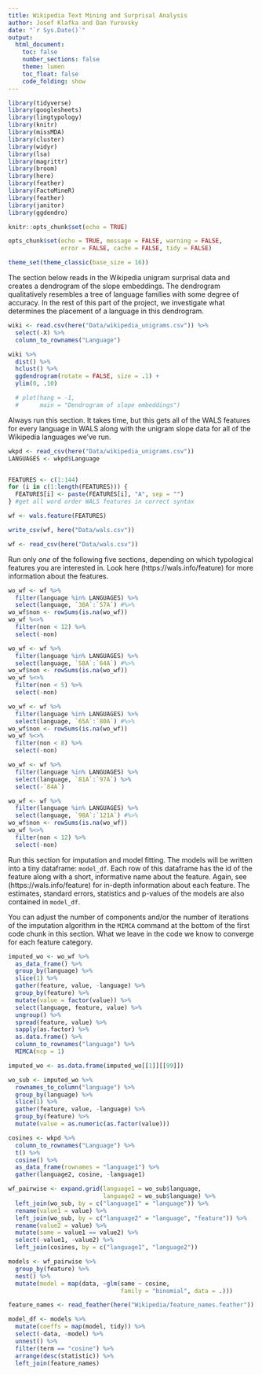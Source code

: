 ```yaml
---
title: Wikipedia Text Mining and Surprisal Analysis
author: Josef Klafka and Dan Yurovsky
date: "`r Sys.Date()`"
output: 
  html_document:
    toc: false
    number_sections: false
    theme: lumen
    toc_float: false
    code_folding: show 
---
```


```r
library(tidyverse)
library(googlesheets)
library(lingtypology)
library(knitr)
library(missMDA)
library(cluster)
library(widyr)
library(lsa)
library(magrittr)
library(broom)
library(here)
library(feather)
library(FactoMineR)
library(feather)
library(janitor)
library(ggdendro)

knitr::opts_chunk$set(echo = TRUE)

opts_chunk$set(echo = TRUE, message = FALSE, warning = FALSE, 
               error = FALSE, cache = FALSE, tidy = FALSE)

theme_set(theme_classic(base_size = 16))
```

The section below reads in the Wikipedia unigram surprisal data and creates a dendrogram of the slope embeddings. The dendrogram qualitatively resembles a tree of language families with some degree of accuracy. In the rest of this part of the project, we investigate what determines the placement of a language in this dendrogram. 

```r
wiki <- read.csv(here("Data/wikipedia_unigrams.csv")) %>%
  select(-X) %>% 
  column_to_rownames("Language")

wiki %>% 
  dist() %>% 
  hclust() %>% 
  ggdendrogram(rotate = FALSE, size = .1) + 
  ylim(0, .10)

  # plot(hang = -1, 
  #      main = "Dendrogram of slope embeddings")

```

Always run this section. It takes time, but this gets all of the WALS features for every language in WALS along with the unigram slope data for all of the Wikipedia languages we've run. 

```r
wkpd <- read_csv(here("Data/wikipedia_unigrams.csv"))
LANGUAGES <- wkpd$Language


FEATURES <- c(1:144)
for (i in c(1:length(FEATURES))) {
  FEATURES[i] <- paste(FEATURES[i], "A", sep = "")
} #get all word order WALS features in correct syntax

wf <- wals.feature(FEATURES) 

write_csv(wf, here("Data/wals.csv"))
```

```r
wf <- read_csv(here("Data/wals.csv"))
```


Run only _one_ of the following five sections, depending on which typological features you are interested in. Look here (https://wals.info/feature) for more information about the features. 

```r
wo_wf <- wf %>%
  filter(language %in% LANGUAGES) %>%
  select(language, `30A`:`57A`) #%>%
wo_wf$non <- rowSums(is.na(wo_wf))
wo_wf %<>%
  filter(non < 12) %>%
  select(-non)
```

```r
wo_wf <- wf %>%
  filter(language %in% LANGUAGES) %>%
  select(language, `58A`:`64A`) #%>%
wo_wf$non <- rowSums(is.na(wo_wf))
wo_wf %<>%
  filter(non < 5) %>%
  select(-non)
```
```r
wo_wf <- wf %>%
  filter(language %in% LANGUAGES) %>%
  select(language, `65A`:`80A`) #%>%
wo_wf$non <- rowSums(is.na(wo_wf))
wo_wf %<>%
  filter(non < 8) %>%
  select(-non)
```
```r
wo_wf <- wf %>%
  filter(language %in% LANGUAGES) %>%
  select(language, `81A`:`97A`) %>%
  select(-`84A`)
```
```r
wo_wf <- wf %>%
  filter(language %in% LANGUAGES) %>%
  select(language, `98A`:`121A`) #%>%
wo_wf$non <- rowSums(is.na(wo_wf))
wo_wf %<>%
  filter(non < 12) %>%
  select(-non)
```

Run this section for imputation and model fitting. The models will be written into a tiny dataframe: `model_df`. Each row of this dataframe has the id of the feature along with a short, informative name about the feature. Again, see (https://wals.info/feature) for in-depth information about each feature. The estimates, standard errors, statistics and p-values of the models are also contained in `model_df`. 

You can adjust the number of components and/or the number of iterations of the imputation algorithm in the `MIMCA` command at the bottom of the first code chunk in this section. What we leave in the code we know to converge for each feature category. 

```r
imputed_wo <- wo_wf %>%
  as_data_frame() %>%
  group_by(language) %>%
  slice(1) %>%
  gather(feature, value, -language) %>%
  group_by(feature) %>%
  mutate(value = factor(value)) %>%
  select(language, feature, value) %>%
  ungroup() %>% 
  spread(feature, value) %>% 
  sapply(as.factor) %>%
  as.data.frame() %>%
  column_to_rownames("language") %>%
  MIMCA(ncp = 1)

imputed_wo <- as.data.frame(imputed_wo[[1]][[99]]) 

wo_sub <- imputed_wo %>% 
  rownames_to_column("language") %>%
  group_by(language) %>%
  slice(1) %>%
  gather(feature, value, -language) %>%
  group_by(feature) %>%
  mutate(value = as.numeric(as.factor(value)))

cosines <- wkpd %>%
  column_to_rownames("Language") %>%
  t() %>%
  cosine() %>%
  as_data_frame(rownames = "language1") %>%
  gather(language2, cosine, -language1)

wf_pairwise <- expand.grid(language1 = wo_sub$language,
                           language2 = wo_sub$language) %>%
  left_join(wo_sub, by = c("language1" = "language")) %>%
  rename(value1 = value) %>%
  left_join(wo_sub, by = c("language2" = "language", "feature")) %>%
  rename(value2 = value) %>%
  mutate(same = value1 == value2) %>%
  select(-value1, -value2) %>%
  left_join(cosines, by = c("language1", "language2"))

models <- wf_pairwise %>%
  group_by(feature) %>%
  nest() %>%
  mutate(model = map(data, ~glm(same ~ cosine, 
                                family = "binomial", data = .)))

feature_names <- read_feather(here("Wikipedia/feature_names.feather"))

model_df <- models %>%
  mutate(coeffs = map(model, tidy)) %>%
  select(-data, -model) %>%
  unnest() %>%
  filter(term == "cosine") %>%
  arrange(desc(statistic)) %>%
  left_join(feature_names)
```